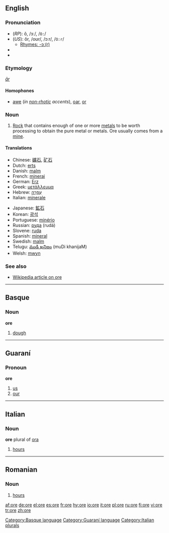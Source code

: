 {{see|orë}}
==English==

===Pronunciation===
*(''RP''): ô, /ɔː/, /<tt>O:</tt>/
*(''US''): ôr, /oʊr/, /ɔːr/, /<tt>O:r</tt>/
**[[rhymes:English:-ɔː(r)|Rhymes: -ɔː(r)]]
*{{audio|en-us-ore.ogg|Audio (US)}}
*{{audio|en-uk-ore.ogg|Audio (UK)}}

===Etymology===
{{OE.}} ''[[ār]]''

====Homophones====
*[[awe]] (''in [[non-rhotic]] accents''), [[oar]], [[or]]

===Noun===
{{wikipedia}}
{{en-noun|s|-}}

# [[Rock]] that contains enough of one or more [[metal]]s to be worth processing to obtain the pure metal or metals. Ore usually comes from a [[mine]].

====Translations====
{{top}}
*Chinese: [[礦石]], [[矿石]]
*Dutch: [[erts]] {{n}}
*Danish: [[malm]] {{c}}
*French: [[minerai]] {{m}}
*German: [[Erz]] {{n}}
*Greek: [[μετάλλευμα]] {{n}}
*Hebrew: [[עפרה|עַפְרָה]] {{f}}
*Italian: [[minerale]] {{m}}
{{mid}}
*Japanese: [[鉱石]]
*Korean: [[광석]]
*Portuguese: [[minério]] {{m}}
*Russian: [[руда]] {{f}} (rudá)
*Slovene: [[ruda]] {{f}}
*Spanish: [[mineral]] {{m}}
*Swedish: [[malm]] {{c}}
*Telugu: [[ముడి ఖనిజం]] (muDi khanijaM)
*Welsh: [[mwyn]] {{m}}
{{bottom}}

===See also===
*[[w:Ore|Wikipedia article on ore]]

----

==Basque==

===Noun===
'''ore'''

# [[dough]]

[[Category:Basque language]]

----

==Guaraní==

===Pronoun===
'''ore'''

# [[us]]
# [[our]]

[[Category:Guaraní language]]

----

==Italian==

===Noun===
'''ore''' plural of [[ora]]

# [[hours]]

[[Category:Italian plurals]]

----

==Romanian==

===Noun===
{{ro-pl|oră|gend=f}}
#[[hours]]

[[af:ore]]
[[de:ore]]
[[el:ore]]
[[es:ore]]
[[fr:ore]]
[[hy:ore]]
[[io:ore]]
[[it:ore]]
[[pl:ore]]
[[ru:ore]]
[[fi:ore]]
[[vi:ore]]
[[tr:ore]]
[[zh:ore]]